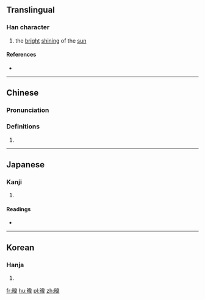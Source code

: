 ==Translingual==

===Han character===
{{Han char|rn=72|rad=日|as=09|sn=13|four=6405<sub>6</sub>|canj=日木一手 (ADMQ)|ids=⿰[[日]][[韋]]}}

# the [[bright]] [[shining]] of the [[sun]]

====References====
* {{Han ref|kx=0498.120|dkj=14049|dj=0866.090|hdz=21527.050|uh=6690|ud=26256|bh=DDC2|bd=56770}}

----

==Chinese==
{{zh-forms}}

===Pronunciation===
{{zh-pron
|m=wěi
|c=wai5
|mc=y
|oc=y
|ma=
|cat=v
}}

===Definitions===
# {{rfdef|lang=zh}}

----

==Japanese==

===Kanji===
{{ja-kanji|grade=|rs=日09}}

# {{defn|lang=ja|sort=日09}}

====Readings====
* {{ja-readings|on=[[い]] (i)|kun=[[ひざし]] (hizashi)}}

----

==Korean==

===Hanja===
{{ko-hanja|hangeul=위|eumhun=|rv=wi|mr=wi|y=wi}}

# {{defn|lang=ko|sort=日09}}

[[fr:暐]]
[[hu:暐]]
[[pl:暐]]
[[zh:暐]]
